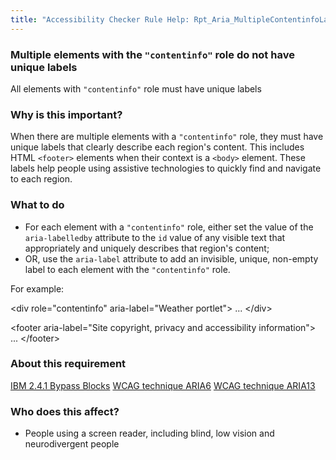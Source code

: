 ```yaml
---
title: "Accessibility Checker Rule Help: Rpt_Aria_MultipleContentinfoLandmarks_Implicit"
---
```


<div className="toolHelp">
<Row>
<Column colLg={16} colMd={8} colSm={4} className="toolHead">

### Multiple elements with the  `"contentinfo"` role do not have unique labels

<div id="locLevel"></div>

All elements with `"contentinfo"` role must have unique labels

</Column>
</Row>
<Row>
<Column colLg={11} colMd={5} colSm={4} className="toolMain">

### Why is this important?
When there are multiple elements with a `"contentinfo"` role, they must have unique labels that clearly describe each region's content. This includes HTML `<footer>` elements when their context is a `<body>` element. These labels help people using assistive technologies to quickly find and navigate to each region.

<div id="locSnippet"></div>

### What to do

* For each element with a `"contentinfo"` role, either set the value of the `aria-labelledby` attribute to the `id` value of any visible text that appropriately and uniquely describes that region's content;
* OR, use the `aria-label` attribute to add an invisible, unique, non-empty label to each element with the `"contentinfo"` role.

For example:

<CodeSnippet type="multi" light={true}>&lt;div role="contentinfo" aria-label="Weather portlet"&gt;
...
&lt;/div&gt;
    
&lt;footer aria-label="Site copyright, privacy and accessibility information"&gt;
...
&lt;/footer&gt;</CodeSnippet>

</Column>
<Column colLg={5} colMd={3} colSm={4} className="toolLeft">

### About this requirement

[IBM 2.4.1 Bypass Blocks](https://www.ibm.com/able/requirements/requirements/#2_4_1)
[WCAG technique ARIA6](https://www.w3.org/WAI/WCAG21/Techniques/aria/ARIA6)
[WCAG technique ARIA13](https://www.w3.org/WAI/WCAG21/Techniques/aria/ARIA13)

### Who does this affect?

* People using a screen reader, including blind, low vision and neurodivergent people

</Column>
</Row>
</div>

